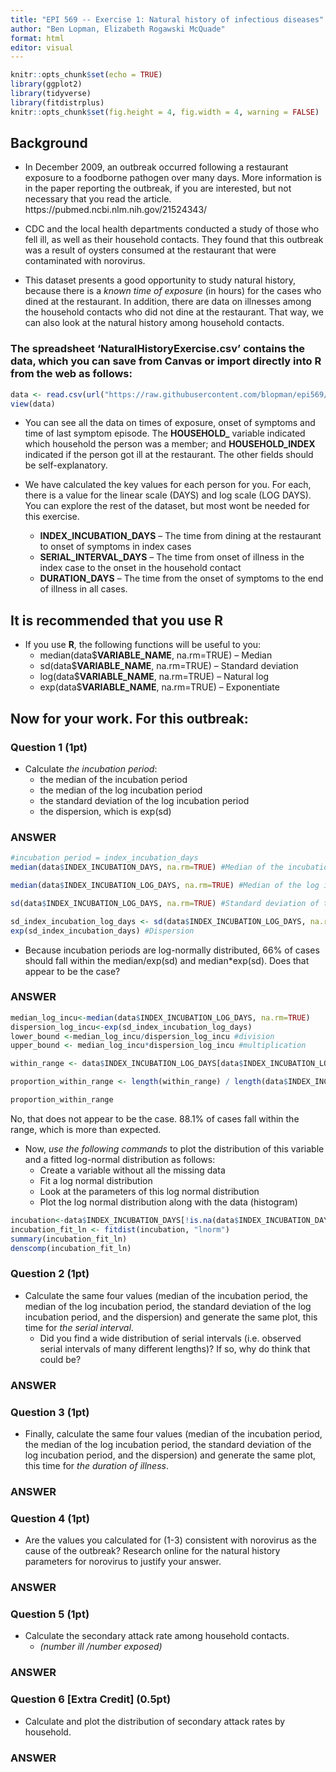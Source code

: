 ```yaml
---
title: "EPI 569 -- Exercise 1: Natural history of infectious diseases"
author: "Ben Lopman, Elizabeth Rogawski McQuade"
format: html
editor: visual
---
```


```r
knitr::opts_chunk$set(echo = TRUE)
library(ggplot2)
library(tidyverse)
library(fitdistrplus)
knitr::opts_chunk$set(fig.height = 4, fig.width = 4, warning = FALSE)
```

## Background

-   In December 2009, an outbreak occurred following a restaurant exposure to a foodborne pathogen over many days. More information is in the paper reporting the outbreak, if you are interested, but not necessary that you read the article. https://pubmed.ncbi.nlm.nih.gov/21524343/

-   CDC and the local health departments conducted a study of those who fell ill, as well as their household contacts. They found that this outbreak was a result of oysters consumed at the restaurant that were contaminated with norovirus.

-   This dataset presents a good opportunity to study natural history, because there is a *known time of exposure* (in hours) for the cases who dined at the restaurant. In addition, there are data on illnesses among the household contacts who did not dine at the restaurant. That way, we can also look at the natural history among household contacts.

### The spreadsheet ‘NaturalHistoryExercise.csv’ contains the data, which you can save from Canvas or import directly into R from the web as follows:

```r
data <- read.csv(url("https://raw.githubusercontent.com/blopman/epi569/master/NaturalHistoryExercise.csv")) #%>% rename(HOUSEHOLD_ = ï..HOUSEHOLD_) #you may need to run the commented out code if the HOUSEHOLD_ variable is read in wrong
view(data)
```

-   You can see all the data on times of exposure, onset of symptoms and time of last symptom episode. The **HOUSEHOLD\_** variable indicated which household the person was a member; and **HOUSEHOLD_INDEX** indicated if the person got ill at the restaurant. The other fields should be self-explanatory.

-   We have calculated the key values for each person for you. For each, there is a value for the linear scale (DAYS) and log scale (LOG DAYS). You can explore the rest of the dataset, but most wont be needed for this exercise.

    -   **INDEX_INCUBATION_DAYS** -- The time from dining at the restaurant to onset of symptoms in index cases
    -   **SERIAL_INTERVAL_DAYS** -- The time from onset of illness in the index case to the onset in the household contact
    -   **DURATION_DAYS** -- The time from the onset of symptoms to the end of illness in all cases.

## It is recommended that you use **R**

-   If you use **R**, the following functions will be useful to you:
    -   median(data\$**VARIABLE_NAME**, na.rm=TRUE) -- Median
    -   sd(data\$**VARIABLE_NAME**, na.rm=TRUE) -- Standard deviation
    -   log(data\$**VARIABLE_NAME**, na.rm=TRUE) -- Natural log
    -   exp(data\$**VARIABLE_NAME**, na.rm=TRUE) -- Exponentiate

## Now for your work. For this outbreak:

### Question 1 **(1pt)**

-   Calculate *the incubation period*:
    -   the median of the incubation period
    -   the median of the log incubation period
    -   the standard deviation of the log incubation period
    -   the dispersion, which is exp(sd)

### ANSWER

```r
#incubation period = index_incubation_days
median(data$INDEX_INCUBATION_DAYS, na.rm=TRUE) #Median of the incubation period

median(data$INDEX_INCUBATION_LOG_DAYS, na.rm=TRUE) #Median of the log incbbation period

sd(data$INDEX_INCUBATION_LOG_DAYS, na.rm=TRUE) #Standard deviation of the log incubation days

sd_index_incubation_log_days <- sd(data$INDEX_INCUBATION_LOG_DAYS, na.rm=TRUE) #creating the sd of incubation period to calculate dispersion
exp(sd_index_incubation_days) #Dispersion
```

-   Because incubation periods are log-normally distributed, 66% of cases should fall within the median/exp(sd) and median\*exp(sd). Does that appear to be the case?

### ANSWER

```r
median_log_incu<-median(data$INDEX_INCUBATION_LOG_DAYS, na.rm=TRUE)
dispersion_log_incu<-exp(sd_index_incubation_log_days)
lower_bound <-median_log_incu/dispersion_log_incu #division
upper_bound <- median_log_incu*dispersion_log_incu #multiplication

within_range <- data$INDEX_INCUBATION_LOG_DAYS[data$INDEX_INCUBATION_LOG_DAYS >= lower_bound & data$INDEX_INCUBATION_LOG_DAYS <= upper_bound]

proportion_within_range <- length(within_range) / length(data$INDEX_INCUBATION_LOG_DAYS)

proportion_within_range

```

No, that does not appear to be the case. 88.1% of cases fall within the range, which is more than expected.

-   Now, *use the following commands* to plot the distribution of this variable and a fitted log-normal distribution as follows:
    -   Create a variable without all the missing data
    -   Fit a log normal distribution
    -   Look at the parameters of this log normal distribution
    -   Plot the log normal distribution along with the data (histogram)

```r
incubation<-data$INDEX_INCUBATION_DAYS[!is.na(data$INDEX_INCUBATION_DAYS)]
incubation_fit_ln <- fitdist(incubation, "lnorm")
summary(incubation_fit_ln)
denscomp(incubation_fit_ln)
```

### Question 2 **(1pt)**

-   Calculate the same four values (median of the incubation period, the median of the log incubation period, the standard deviation of the log incubation period, and the dispersion) and generate the same plot, this time for *the serial interval*.
    -   Did you find a wide distribution of serial intervals (i.e. observed serial intervals of many different lengths)? If so, why do think that could be?

### ANSWER

### Question 3 **(1pt)**

-   Finally, calculate the same four values (median of the incubation period, the median of the log incubation period, the standard deviation of the log incubation period, and the dispersion) and generate the same plot, this time for *the duration of illness*.

### ANSWER

### Question 4 **(1pt)**

-   Are the values you calculated for (1-3) consistent with norovirus as the cause of the outbreak? Research online for the natural history parameters for norovirus to justify your answer.

### ANSWER

### Question 5 **(1pt)**

-   Calculate the secondary attack rate among household contacts.
    -   *(number ill /number exposed)*

### ANSWER

### Question 6 \[Extra Credit\] **(0.5pt)**

-   Calculate and plot the distribution of secondary attack rates by household.

### ANSWER
